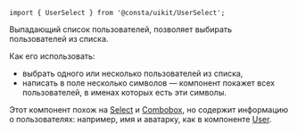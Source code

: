
```tsx
import { UserSelect } from '@consta/uikit/UserSelect';
```

Выпадающий список пользователей, позволяет выбирать пользователей из списка.

Как его использовать:

- выбрать одного или несколько пользователей из списка,
- написать в поле несколько символов — компонент покажет всех пользователей, в именах которых есть эти символы.

Этот компонент похож на [Select](##LIBS.LIB.STAND/lib:uikit/stand:components--select--stable) и [Combobox](##LIBS.LIB.STAND/lib:uikit/stand:components-combobox-stable), но содержит информацию о пользователях: например, имя и аватарку, как в компоненте [User](##LIBS.LIB.STAND/lib:uikit/stand:components-user-stable).

<UserSelectExampleItems />
